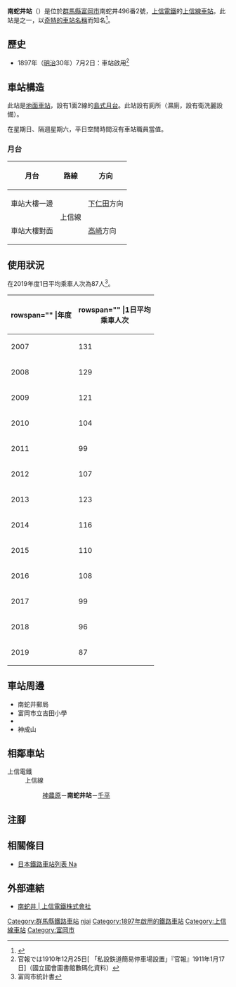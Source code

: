 {{NoteTA|G1=Transport
|T=zh-hans:南蛇井站;zh-hk:南蛇井站;zh-tw:南蛇井車站;
|1=zh-hans:南蛇井站;zh-hk:南蛇井站;zh-tw:南蛇井車站;
}}
{{Infobox station
|公司色 = red
|站名 = 南蛇井
|圖片 = Joshin-railway-Nanjai-station-platform.jpg
|圖片說明 = 月台（2008年10月）
|日文原名 = 南蛇井
|平假名 = なんじゃい
|羅馬拼音 = NANJAI
|副站名 = 
|電報略號 = 
|所在地 = {{JPN}}[[群馬縣|群馬縣]][[富岡市|富岡市]]南蛇井496番2號
|座標 = {{coord|36|14|17.66|N|138|48|50.76|E|type:railwaystation_region:JP-24|display=inline,title}}
|車站構造 = [[地面車站|地面車站]]
|月台配置 = 1面2線
|啟用年月日 = 1897年（[[明治|明治]]30年）7月2日
|廢站年月日 = 
|乘客人數 = 87
|上下車人次 = 
|統計年度 = 2019
|轉車 = 
|全寬備註 = 
|adjacent = {{Adjacent stations|system=上信電鐵|line=上信線|left=神農原|right=千平|note-left=2.8km|note-mid=距離[[高崎站_(日本)|高崎]]28.2km|note-right=1.7km}}
}}
'''南蛇井站'''（{{jpn|j=南蛇井駅|hg=なんじゃいえき|rm=Nanjai eki|f=y}}）是位於[[群馬縣|群馬縣]][[富岡市|富岡市]]南蛇井496番2號，[[上信電鐵|上信電鐵]]的[[上信線|上信線]][[鐵路車站|車站]]。此站是{{Translink|ja|難読駅|難讀站}}之一，以[[奇特的地名|奇特的車站名稱]]而知名<ref>{{Cite news |title=《駅（えき）上信電鉄（３）南蛇井駅》 “全国区”の珍名に笑顔 |newspaper=[[上毛新聞|上毛新聞]] |date=2014-06-06 |url=http://movie.raijin.com/70940725/detail |accessdate=2015-06-28 |format=ニュース動画 |archive-date=2016-03-04 |archive-url=https://web.archive.org/web/20160304223914/http://movie.raijin.com/70940725/detail |dead-url=yes }}</ref>。

== 歷史 == 
* 1897年（[[明治|明治]]30年）7月2日：車站啟用<ref>官報では1910年12月25日[{{NDLDC|2951623/5}} 「私設鉄道簡易停車場設置」『官報』1911年1月17日]（國立國會圖書館數碼化資料）</ref>

== 車站構造 ==
此站是[[地面車站|地面車站]]，設有1面2線的[[島式月台|島式月台]]。此站設有廁所（濕廁，設有衛洗麗設備）。

在星期日、隔週星期六，平日空閒時間沒有車站職員當值。
=== 月台 ===
{| rules="rows" class="wikitable"
!月台!!路線!!方向
|-
!車站大樓一邊
|rowspan="3"|{{color|red|■}}上信線
|[[下仁田站|下仁田]]方向
|-
!車站大樓對面
|[[高崎站_(日本)|高崎]]方向
|}

== 使用狀況 ==
在2019年度1日平均乘車人次為87人<ref>富岡市統計書</ref>。
{| class="wikitable sortable"
|+
|-
! rowspan="" |年度
! rowspan="" |1日平均<br>乘車人次
|-
|2007
|131
|-
|2008
|129
|-
|2009
|121
|-
|2010
|104
|-
|2011
|99
|-
|2012
|107
|-
|2013
|123
|-
|2014
|116
|-
|2015
|110
|-
|2016
|108
|-
|2017
|99
|-
|2018
|96
|-
|2019
|87
|}

== 車站周邊 ==
* 南蛇井郵局
* 富岡市立吉田小學
* {{Translink|ja|群馬県道48号下仁田安中倉渕線|群馬縣道48號下仁田安中倉渕線}}
* 神成山
== 相鄰車站 ==
; 上信電鐵
: 上信線
:: [[神農原站|神農原]]－'''南蛇井站'''－[[千平站|千平]]
== 注腳 ==
{{Reflist}}
== 相關條目 ==
* [[日本鐵路車站列表_Na|日本鐵路車站列表 Na]]
== 外部連結 ==
* [https://www.joshin-dentetsu.co.jp/station/31/ 南蛇井 | 上信電鐵株式會社] {{Wayback|url=https://www.joshin-dentetsu.co.jp/station/31/ |date=20201025200418 }}{{ja icon}}
{{上信線}}
{{DEFAULTSORT:Nanjai}}
[[Category:群馬縣鐵路車站|Category:群馬縣鐵路車站]]
[[Category:日本鐵路車站_Na|njai]]
[[Category:1897年啟用的鐵路車站|Category:1897年啟用的鐵路車站]]
[[Category:上信線車站|Category:上信線車站]]
[[Category:富岡市|Category:富岡市]]